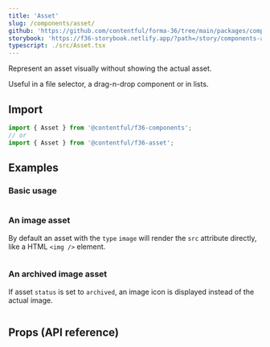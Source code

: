 ```yaml
---
title: 'Asset'
slug: /components/asset/
github: 'https://github.com/contentful/forma-36/tree/main/packages/components/asset'
storybook: 'https://f36-storybook.netlify.app/?path=/story/components-asset--basic'
typescript: ./src/Asset.tsx
---
```


Represent an asset visually without showing the actual asset.

Useful in a file selector, a drag-n-drop component or in lists.

## Import

```js static=true
import { Asset } from '@contentful/f36-components';
// or
import { Asset } from '@contentful/f36-asset';
```

## Examples

### Basic usage

```jsx file=examples/AssetExample.tsx

```

### An image asset

By default an asset with the `type` `image` will render the `src` attribute directly, like a HTML `<img />` element.

```jsx file=examples/ImageAssetExample.tsx

```

### An archived image asset

If asset `status` is set to `archived`, an image icon is displayed instead of the actual image.

```jsx file=examples/ArchivedAssetExample.tsx

```

## Props (API reference)

<PropsTable of="Asset" />
